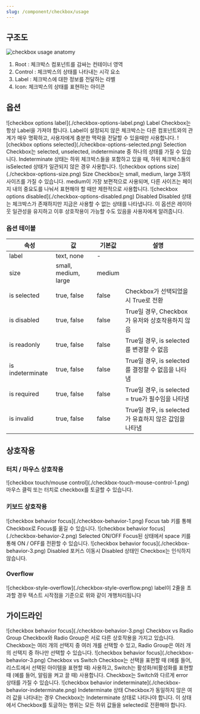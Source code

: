 ```yaml
---
slug: /component/checkbox/usage
---
```


## 구조도

![checkbox usage anatomy](./checkbox-usage-anatomy.png)

1. Root : 체크박스 컴포넌트를 감싸는 컨테이너 영역
2. Control : 체크박스의 상태를 나타내는 시각 요소
3. Label : 체크박스에 대한 정보를 전달하는 라벨
4. Icon: 체크박스의 상태를 표현하는 아이콘

## 옵션

<HalfCard>
  <HalfCardImageCell>![checkbox options label](./checkbox-options-label.png)</HalfCardImageCell>
  <HalfCardDescriptionCell>
    <HalfCardDescriptionTitle>Label</HalfCardDescriptionTitle>
    <HalfCardDescription>
      Checkbox는 항상 Label을 가져야 합니다. Label이 설정되지 않은 체크박스는 다른 컴포넌트와의
      관계가 매우 명확하고, 사용자에게 충분한 맥락을 전달할 수 있을때만 사용합니다.
    </HalfCardDescription>
  </HalfCardDescriptionCell>
</HalfCard>

<HalfCard>
  <HalfCardImageCell>
    ![checkbox options selected](./checkbox-options-selected.png)
  </HalfCardImageCell>
  <HalfCardDescriptionCell>
    <HalfCardDescriptionTitle>Selection</HalfCardDescriptionTitle>
    <HalfCardDescription>
      Checkbox는 selected, unselected, indeterminate 중 하나의 상태를 가질 수 있습니다.
      Indeterminate 상태는 하위 체크박스들을 포함하고 있을 때, 하위 체크박스들의 isSelected 상태가
      일관되지 않은 경우 사용합니다.
    </HalfCardDescription>
  </HalfCardDescriptionCell>
</HalfCard>

<HalfCard>
  <HalfCardImageCell>![checkbox options size](./checkbox-options-size.png)</HalfCardImageCell>
  <HalfCardDescriptionCell>
    <HalfCardDescriptionTitle>Size</HalfCardDescriptionTitle>
    <HalfCardDescription>
      Checkbox는 small, medium, large 3개의 사이즈를 가질 수 있습니다. medium이 가장 보편적으로
      사용되며, 다른 사이즈는 페이지 내의 중요도를 나눠서 표현해야 할 때만 제한적으로 사용합니다.
    </HalfCardDescription>
  </HalfCardDescriptionCell>
</HalfCard>

<HalfCard>
  <HalfCardImageCell>
    ![checkbox options disabled](./checkbox-options-disabled.png)
  </HalfCardImageCell>
  <HalfCardDescriptionCell>
    <HalfCardDescriptionTitle>Disabled</HalfCardDescriptionTitle>
    <HalfCardDescription>
      Disabled 상태는 체크박스가 존재하지만 지금은 사용할 수 없는 상태를 나타냅니다. 이 옵션은
      레이아웃 일관성을 유지하고 이후 상호작용이 가능할 수도 있음을 사용자에게 알려줍니다.
    </HalfCardDescription>
  </HalfCardDescriptionCell>
</HalfCard>

### 옵션 테이블

| 속성             | 값                   | 기본값 | 설명                                                   |
| ---------------- | -------------------- | ------ | ------------------------------------------------------ |
| label            | text, none           | -      |                                                        |
| size             | small, medium, large | medium |                                                        |
| is selected      | true, false          | false  | Checkbox가 선택되었을 시 True로 전환                   |
| is disabled      | true, false          | false  | True일 경우, Checkbox가 유저와 상호작용하지 않음       |
| is readonly      | true, false          | false  | True일 경우, is selected를 변경할 수 없음              |
| is indeterminate | true, false          | false  | True일 경우, is selected를 결정할 수 없음을 나타냄     |
| is required      | true, false          | false  | True일 경우, is selected = true가 필수임을 나타냄      |
| is invalid       | true, false          | false  | True일 경우, is selected가 유효하지 않은 값임을 나타냄 |

## 상호작용

### 터치 / 마우스 상호작용

<FullCard>
  <FullCardImageCell>
    ![checkbox touch/mouse control](./checkbox-touch-mouse-control-1.png)
  </FullCardImageCell>
  <FullCardDescription>마우스 클릭 또는 터치로 checkbox를 토글할 수 있습니다.</FullCardDescription>
</FullCard>

<br />

### 키보드 상호작용

<HalfCard>
  <HalfCardImageCell>![checkbox behavior focus](./checkbox-behavior-1.png)</HalfCardImageCell>
  <HalfCardDescriptionCell>
    <HalfCardDescriptionTitle>Focus</HalfCardDescriptionTitle>
    <HalfCardDescription>
      <Keyboard>tab</Keyboard> 키를 통해 Checkbox로 Focus를 옮길 수 있습니다.
    </HalfCardDescription>
  </HalfCardDescriptionCell>
</HalfCard>

<HalfCard>
  <HalfCardImageCell>![checkbox behavior focus](./checkbox-behavior-2.png)</HalfCardImageCell>
  <HalfCardDescriptionCell>
    <HalfCardDescriptionTitle>Selected ON/OFF</HalfCardDescriptionTitle>
    <HalfCardDescription>
      Focus된 상태에서 <Keyboard>space</Keyboard> 키를 통해 ON / OFF를 전환할 수 있습니다.
    </HalfCardDescription>
  </HalfCardDescriptionCell>
</HalfCard>

<HalfCard>
  <HalfCardImageCell>![checkbox behavior focus](./checkbox-behavior-3.png)</HalfCardImageCell>
  <HalfCardDescriptionCell>
    <HalfCardDescriptionTitle>Disabled</HalfCardDescriptionTitle>
    <HalfCardDescription>
      포커스 이동시 Disabled 상태인 Checkbox는 인식하지 않습니다.
    </HalfCardDescription>
  </HalfCardDescriptionCell>
</HalfCard>

### Overflow

<FullCard>
  <FullCardImageCell>![checkbox-style-overflow](./checkbox-style-overflow.png)</FullCardImageCell>
  <FullCardDescription>
    label이 2줄을 초과할 경우 텍스트 시작점을 기준으로 위와 같이 개행처리됩니다
  </FullCardDescription>
</FullCard>

## 가이드라인

<HalfCard>
  <HalfCardImageCell>![checkbox behavior focus](./checkbox-behavior-3.png)</HalfCardImageCell>
  <HalfCardDescriptionCell>
    <HalfCardDescriptionTitle>Checkbox vs Radio Group</HalfCardDescriptionTitle>
    <HalfCardDescription>
      Checkbox와 Radio Group은 서로 다른 상호작용을 가지고 있습니다. Checkbox는 여러 개의 선택지 중
      여러 개를 선택할 수 있고, Radio Group은 여러 개의 선택지 중 하나만 선택할 수 있습니다.
    </HalfCardDescription>
  </HalfCardDescriptionCell>
</HalfCard>

<HalfCard>
  <HalfCardImageCell>![checkbox behavior focus](./checkbox-behavior-3.png)</HalfCardImageCell>
  <HalfCardDescriptionCell>
    <HalfCardDescriptionTitle>Checkbox vs Switch</HalfCardDescriptionTitle>
    <HalfCardDescription>
      Checkbox는 선택을 표현할 때 (예를 들어, 리스트에서 선택된 아이템을 표현할 때) 사용하고,
      Switch는 활성화/비활성화를 표현할 때 (예를 들어, 알림을 켜고 끌 때) 사용합니다. Checkbox는
      Switch와 다르게 error 상태를 가질 수 있습니다.
    </HalfCardDescription>
  </HalfCardDescriptionCell>
</HalfCard>

<HalfCard>
  <HalfCardImageCell>
    ![checkbox behavior indeterminate](./checkbox-behavior-indeterminate.png)
  </HalfCardImageCell>
  <HalfCardDescriptionCell>
    <HalfCardDescriptionTitle>Indeterminate 상태</HalfCardDescriptionTitle>
    <HalfCardDescription>
      Checkbox가 동일하지 않은 여러 값을 나타내는 경우 Checkbox는 Indeterminate 상태로 나타나야
      합니다. 이 상태에서 Checkbox를 토글하는 행위는 모든 하위 값들을 selected로 전환해야 합니다.
    </HalfCardDescription>
  </HalfCardDescriptionCell>
</HalfCard>

